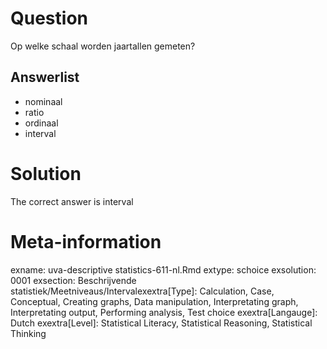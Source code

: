 Question
========

Op welke schaal worden jaartallen gemeten? 

Answerlist
----------
* nominaal
* ratio
* ordinaal
* interval

Solution
========

The correct answer is  interval 

Meta-information
================
exname: uva-descriptive statistics-611-nl.Rmd 
extype: schoice 
exsolution: 0001 
exsection: Beschrijvende statistiek/Meetniveaus/Intervalexextra[Type]: Calculation, Case, Conceptual, Creating graphs, Data manipulation, Interpretating graph, Interpretating output, Performing analysis, Test choice 
exextra[Langauge]: Dutch 
exextra[Level]: Statistical Literacy, Statistical Reasoning, Statistical Thinking 
